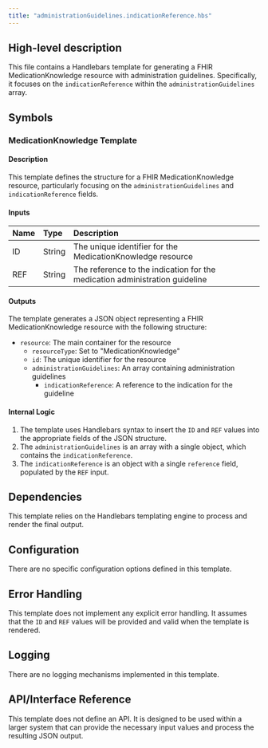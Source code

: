 ```yaml
---
title: "administrationGuidelines.indicationReference.hbs"
---
```


## High-level description
This file contains a Handlebars template for generating a FHIR MedicationKnowledge resource with administration guidelines. Specifically, it focuses on the `indicationReference` within the `administrationGuidelines` array.

## Symbols

### MedicationKnowledge Template
#### Description
This template defines the structure for a FHIR MedicationKnowledge resource, particularly focusing on the `administrationGuidelines` and `indicationReference` fields.

#### Inputs
| Name | Type | Description |
|:-----|:-----|:------------|
| ID | String | The unique identifier for the MedicationKnowledge resource |
| REF | String | The reference to the indication for the medication administration guideline |

#### Outputs
The template generates a JSON object representing a FHIR MedicationKnowledge resource with the following structure:
- `resource`: The main container for the resource
  - `resourceType`: Set to "MedicationKnowledge"
  - `id`: The unique identifier for the resource
  - `administrationGuidelines`: An array containing administration guidelines
    - `indicationReference`: A reference to the indication for the guideline

#### Internal Logic
1. The template uses Handlebars syntax to insert the `ID` and `REF` values into the appropriate fields of the JSON structure.
2. The `administrationGuidelines` is an array with a single object, which contains the `indicationReference`.
3. The `indicationReference` is an object with a single `reference` field, populated by the `REF` input.

## Dependencies
This template relies on the Handlebars templating engine to process and render the final output.

## Configuration
There are no specific configuration options defined in this template.

## Error Handling
This template does not implement any explicit error handling. It assumes that the `ID` and `REF` values will be provided and valid when the template is rendered.

## Logging
There are no logging mechanisms implemented in this template.

## API/Interface Reference
This template does not define an API. It is designed to be used within a larger system that can provide the necessary input values and process the resulting JSON output.
